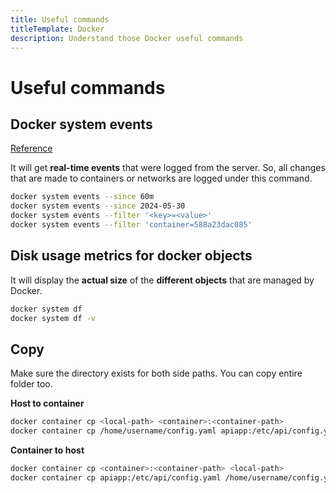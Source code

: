 ```yaml
---
title: Useful commands
titleTemplate: Docker
description: Understand those Docker useful commands
---
```



# Useful commands

## Docker system events

[Reference](https://docs.docker.com/reference/cli/docker/system/events/)

It will get **real-time events** that were logged from the server. So, all changes that are made to containers or networks are logged under this command.

```bash
docker system events --since 60m
docker system events --since 2024-05-30
docker system events --filter '<key>=<value>'
docker system events --filter 'container=588a23dac085'
```

## Disk usage metrics for docker objects

It will display the **actual size** of the **different objects** that are managed by Docker.

```bash
docker system df
docker system df -v
```

## Copy

<Callout type="info" emoji="ℹ️">
  Make sure the directory exists for both side paths. You can copy entire folder
  too.
</Callout>

**Host to container**

```bash
docker container cp <local-path> <container>:<container-path>
docker container cp /home/username/config.yaml apiapp:/etc/api/config.yaml
```

**Container to host**

```bash
docker container cp <container>:<container-path> <local-path>
docker container cp apiapp:/etc/api/config.yaml /home/username/config.yaml
```

<Comments />
